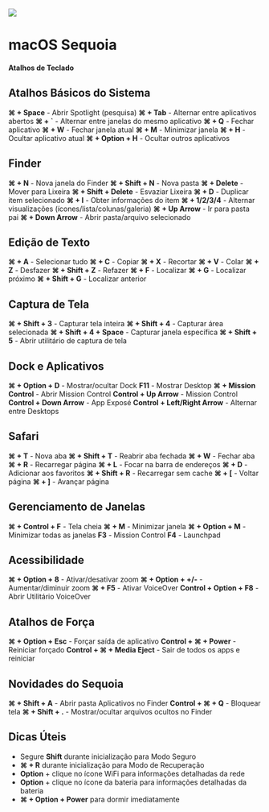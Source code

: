 # ![](atalhos-macos-sequoia/macos-sequoia-2024-10-08.png)
# macOS Sequoia
#### Atalhos de Teclado

## Atalhos Básicos do Sistema

**⌘ + Space** - Abrir Spotlight (pesquisa)
**⌘ + Tab** - Alternar entre aplicativos abertos
**⌘ + `** - Alternar entre janelas do mesmo aplicativo
**⌘ + Q** - Fechar aplicativo
**⌘ + W** - Fechar janela atual
**⌘ + M** - Minimizar janela
**⌘ + H** - Ocultar aplicativo atual
**⌘ + Option + H** - Ocultar outros aplicativos

## Finder

**⌘ + N** - Nova janela do Finder
**⌘ + Shift + N** - Nova pasta
**⌘ + Delete** - Mover para Lixeira
**⌘ + Shift + Delete** - Esvaziar Lixeira
**⌘ + D** - Duplicar item selecionado
**⌘ + I** - Obter informações do item
**⌘ + 1/2/3/4** - Alternar visualizações (ícones/lista/colunas/galeria)
**⌘ + Up Arrow** - Ir para pasta pai
**⌘ + Down Arrow** - Abrir pasta/arquivo selecionado

## Edição de Texto

**⌘ + A** - Selecionar tudo
**⌘ + C** - Copiar
**⌘ + X** - Recortar
**⌘ + V** - Colar
**⌘ + Z** - Desfazer
**⌘ + Shift + Z** - Refazer
**⌘ + F** - Localizar
**⌘ + G** - Localizar próximo
**⌘ + Shift + G** - Localizar anterior

## Captura de Tela

**⌘ + Shift + 3** - Capturar tela inteira
**⌘ + Shift + 4** - Capturar área selecionada
**⌘ + Shift + 4 + Space** - Capturar janela específica
**⌘ + Shift + 5** - Abrir utilitário de captura de tela

## Dock e Aplicativos

**⌘ + Option + D** - Mostrar/ocultar Dock
**F11** - Mostrar Desktop
**⌘ + Mission Control** - Abrir Mission Control
**Control + Up Arrow** - Mission Control
**Control + Down Arrow** - App Exposé
**Control + Left/Right Arrow** - Alternar entre Desktops

## Safari

**⌘ + T** - Nova aba
**⌘ + Shift + T** - Reabrir aba fechada
**⌘ + W** - Fechar aba
**⌘ + R** - Recarregar página
**⌘ + L** - Focar na barra de endereços
**⌘ + D** - Adicionar aos favoritos
**⌘ + Shift + R** - Recarregar sem cache
**⌘ + [** - Voltar página
**⌘ + ]** - Avançar página

## Gerenciamento de Janelas

**⌘ + Control + F** - Tela cheia
**⌘ + M** - Minimizar janela
**⌘ + Option + M** - Minimizar todas as janelas
**F3** - Mission Control
**F4** - Launchpad

## Acessibilidade

**⌘ + Option + 8** - Ativar/desativar zoom
**⌘ + Option + +/-** - Aumentar/diminuir zoom
**⌘ + F5** - Ativar VoiceOver
**Control + Option + F8** - Abrir Utilitário VoiceOver

## Atalhos de Força

**⌘ + Option + Esc** - Forçar saída de aplicativo
**Control + ⌘ + Power** - Reiniciar forçado
**Control + ⌘ + Media Eject** - Sair de todos os apps e reiniciar

## Novidades do Sequoia

**⌘ + Shift + A** - Abrir pasta Aplicativos no Finder
**Control + ⌘ + Q** - Bloquear tela
**⌘ + Shift + .** - Mostrar/ocultar arquivos ocultos no Finder

## Dicas Úteis

- Segure **Shift** durante inicialização para Modo Seguro
- **⌘ + R** durante inicialização para Modo de Recuperação
- **Option** + clique no ícone WiFi para informações detalhadas da rede
- **Option** + clique no ícone da bateria para informações detalhadas da bateria
- **⌘ + Option + Power** para dormir imediatamente​​​​​​​​​​​​​​​​